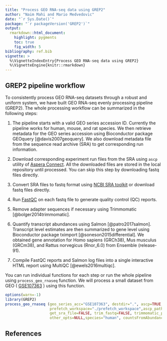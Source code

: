 ```yaml
---
title: "Process GEO RNA-seq data using GREP2"
author: "Naim Mahi and Mario Medvedovic"
date: "`r Sys.Date()`"
package: "`r packageVersion('GREP2')`"
output:
  rmarkdown::html_document:
    highlight: pygments
    toc: true
    fig_width: 5
bibliography: ref.bib
vignette: >
  %\VignetteIndexEntry{Process GEO RNA-seq data using GREP2}
  %\VignetteEngine{knitr::rmarkdown}
---
```


## GREP2 pipeline workflow

To consistently process GEO RNA-seq datasets through a robust and uniform system, we have built GEO RNA-seq evenly processing pipeline (GREP2). The whole processing workflow can be summarized in the following steps:

1. The pipeline starts with a valid GEO series accession ID. Currently the pipeline works for human, mouse, and rat species. We then retrieve metadata for the GEO series accession using Bioconductor package GEOquery [@davis2007geoquery]. We also download metadata file from the sequence read archive (SRA) to get corresponding run information.

2. Download corresponding experiment run files from the SRA using `ascp` utility of [Aspera Connect](https://www.asperasoft.com). All the downloaded files are stored in the local repository until processed. You can skip this step by downloading fastq files directly.

3. Convert SRA files to fastq format using [NCBI SRA toolkit](http://trace.ncbi.nlm.nih.gov/Traces/sra/sra.cgi?view=software) or download fastq files directly. 

4. Run [FastQC](https://www.bioinformatics.babraham.ac.uk/projects/fastqc/) on each fastq file to generate quality control (QC) reports.

5. Remove adapter sequences if necessary using Trimmomatic [@bolger2014trimmomatic].

6. Quantify transcript abundances using Salmon [@patro2017salmon]. Transcript level estimates are then summarized to gene level using Bioconductor package tximport [@soneson2015differential]. We obtained gene annotation for Homo sapiens (GRCh38), Mus musculus (GRCm38), and Rattus norvegicus (Rnor_6.0) from Ensemble (release-91).

7. Compile FastQC reports and Salmon log files into a single interactive HTML report using MultiQC [@ewels2016multiqc].  

You can run individual functions for each step or run the whole pipeline using `process_geo_rnaseq` function. We will process a small dataset from GEO ( [GSE107363](https://www.ncbi.nlm.nih.gov/geo/query/acc.cgi?acc=GSE107363) ) using this function.
  
```r
options(warn=-1)
library(GREP2)
process_geo_rnaseq (geo_series_acc="GSE107363", destdir=".", ascp=TRUE, 
                    prefetch_workspace="./prefetch_workspace",ascp_path="~/.aspera",
                    get_sra_file=FALSE, trim_fastq=FALSE, trimmomatic_path=NULL,index_dir="./human_transcripts_release92_index",
                    other_opts=NULL,species="human", countsFromAbundance = "lengthScaledTPM", n_thread=2)
```

## References

